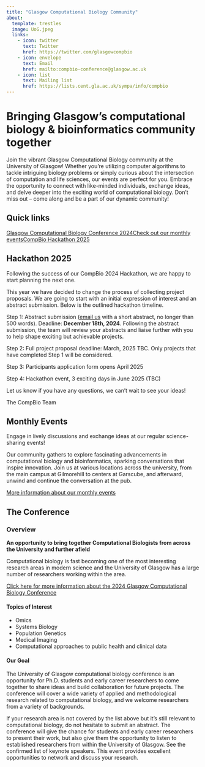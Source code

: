 ```yaml
---
title: "Glasgow Computational Biology Community"
about:
  template: trestles
  image: UoG.jpeg
  links:
    - icon: twitter
      text: Twitter
      href: https://twitter.com/glasgowcompbio
    - icon: envelope
      text: Email
      href: mailto:compbio-conference@glasgow.ac.uk
    - icon: list
      text: Mailing list
      href: https://lists.cent.gla.ac.uk/sympa/info/compbio
---
```


# Bringing Glasgow's computational biology & bioinformatics community together

Join the vibrant Glasgow Computational Biology community at the University of Glasgow! Whether you're utilizing computer algorithms to tackle intriguing biology problems or simply curious about the intersection of computation and life sciences, our events are perfect for you. Embrace the opportunity to connect with like-minded individuals, exchange ideas, and delve deeper into the exciting world of computational biology. Don't miss out -- come along and be a part of our dynamic community!

## Quick links

[Glasgow Computational Biology Conference 2024](https://glasgow-compbio.github.io/conference/2024_conference/){.btn .btn-primary .btn role="button" data-toggle="tooltip" title="View details of our 2024 conference"}[Check out our monthly events](https://glasgow-compbio.github.io/events.html){.btn .btn-secondary .btn role="button" data-toggle="tooltip" title="View details of our monthly events"}[CompBio Hackathon 2025](https://glasgow-compbio.github.io/events/202501_Hackathon/){.btn .btn-info .btn role="button" data-toggle="tooltip" title="Hackthon 2025"}

## Hackathon 2025

Following the success of our CompBio 2024 Hackathon, we are happy to start planning the next one.

This year we have decided to change the process of collecting project proposals. We are going to start with an initial expression of interest and an abstract submission. Below is the outlined hackathon timeline.

Step 1: Abstract submission ([email us](mailto:compbio-conference@glasgow.ac.uk) with a short abstract, no longer than 500 words). Deadline: **December 18th, 2024**. Following the abstract submission, the team will review your abstracts and liaise further with you to help shape exciting but achievable projects.

Step 2: Full project proposal deadline: March, 2025 TBC. Only projects that have completed Step 1 will be considered.

Step 3: Participants application form opens April 2025

Step 4: Hackathon event, 3 exciting days in June 2025 (TBC)

Let us know if you have any questions, we can't wait to see your ideas!

The CompBio Team

## Monthly Events

Engage in lively discussions and exchange ideas at our regular science-sharing events!

Our community gathers to explore fascinating advancements in computational biology and bioinformatics, sparking conversations that inspire innovation. Join us at various locations across the university, from the main campus at Gilmorehill to centers at Garscube, and afterward, unwind and continue the conversation at the pub.

[More information about our monthly events](https://glasgow-compbio.github.io/events.html){.btn .btn-secondary .btn role="button" data-toggle="tooltip" title="View details of our monthly events"}

## The Conference

### Overview

**An opportunity to bring together Computational Biologists from across the University and further afield**

Computational biology is fast becoming one of the most interesting research areas in modern science and the University of Glasgow has a large number of researchers working within the area.

[Click here for more information about the 2024 Glasgow Computational Biology Conference](https://glasgow-compbio.github.io/conference/2024_conference/){.btn .btn-secondary .btn role="button" data-toggle="tooltip" title="View details of our 2024 conference"}

#### Topics of Interest

-   Omics
-   Systems Biology
-   Population Genetics
-   Medical Imaging
-   Computational approaches to public health and clinical data

#### Our Goal

The University of Glasgow computational biology conference is an opportunity for Ph.D. students and early career researchers to come together to share ideas and build collaboration for future projects. The conference will cover a wide variety of applied and methodological research related to computational biology, and we welcome researchers from a variety of backgrounds.

If your research area is not covered by the list above but it's still relevant to computational biology, do not hesitate to submit an abstract. The conference will give the chance for students and early career researchers to present their work, but also give them the opportunity to listen to established researchers from within the University of Glasgow. See the confirmed list of keynote speakers. This event provides excellent opportunities to network and discuss your research.
